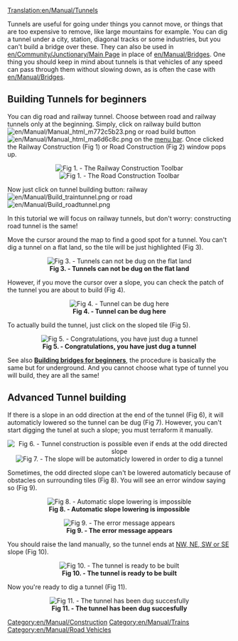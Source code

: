 [[Translation:en/Manual/Tunnels]]
[[Category:en/Manual/Construction]]
[[Category:en/Manual/Trains]]
[[Category:en/Manual/Road Vehicles]]

Tunnels are useful for going under things you cannot move, or things that are too expensive to remove, like large mountains for example.
You can dig a tunnel under a city, station, diagonal tracks or some industries, but you can't build a bridge over these.
They can also be used in [[en/Community/Junctionary/Main Page]] in place of [[en/Manual/Bridges]]. One thing you should keep in mind about tunnels is that vehicles of any speed can pass through them without slowing down, as is often the case with [[en/Manual/Bridges]].


==Building Tunnels for beginners==
You can dig road and railway tunnel. Choose between road and railway tunnels only at the beginning. Simply, click on railway build button [[File:en/Manual/Manual html m772c5b23.png]] or road build button [[File:en/Manual/Manual html ma6d6c8c.png]] on the [[en/Manual/Game interface|menu bar]]. Once clicked the Railway Construction (Fig 1) or Road Construction (Fig 2) window pops up.

<center>[[File:en/Manual/Railroad Construction.png|center|frame|'''Fig 1. - The Railway Construction Toolbar''']]
[[File:en/Manual/Road constructionnew.png|center|frame|'''Fig 1. - The Road Construction Toolbar''']]
</center>

Now just click on tunnel building button: railway [[File:en/Manual/Build traintunnel.png]] or road [[File:en/Manual/Build roadtunnel.png]]

In this tutorial we will focus on railway tunnels, but don't worry: constructing road tunnel is the same!

Move the cursor around the map to find a good spot for a tunnel. You can't dig a tunnel on a flat land, so the tile will be just highlighted (Fig 3).
<center>[[File:en/Manual/Tunnel try.png|center|frame|'''Fig 3. - Tunnels can not be dug on the flat land''']]</center>

However, if you move the cursor over a slope, you can check the patch of the tunnel you are about to build (Fig 4).
<center>[[File:en/Manual/Tunnel prepare first.png|center|frame|'''Fig 4. - Tunnel can be dug here''']]</center>

To actually build the tunnel, just click on the sloped tile (Fig 5).
<center>[[File:en/Manual/Tunnel built first.png|center|frame|'''Fig 5. - Congratulations, you have just dug a tunnel''']]</center>


See also '''[[en/Manual/Bridges#building-bridges-for-beginners|Building bridges for beginners]]''', the procedure is basically the same but for underground.
And you cannot choose what type of tunnel you will build, they are all the same!

==Advanced Tunnel building==

If there is a slope in an odd direction at the end of the tunnel (Fig 6), it will automaticly lowered so the tunnel can be dug (Fig 7). However, you can't start digging the tunel at such a slope; you must terraform it manually.
<center>[[File:en/Manual/Tunnel prepare second.png|center|frame|'''Fig 6. - Tunnel construction is possible even if ends at the odd directed slope''']]
[[File:en/Manual/Tunnel built second.png|center|frame|'''Fig 7. - The slope will be automaticly lowered in order to dig a tunnel''']]</center>

Sometimes, the odd directed slope can't be lowered automaticly because of obstacles on surrounding tiles (Fig 8). You will see an error window saying so (Fig 9). 
<center>[[File:en/Manual/Tunnel terraform third.png|center|frame|'''Fig 8. - Automatic slope lowering is impossible''']]</center>
<center>[[File:en/Manual/Tunnel error third.png|center|frame|'''Fig 9. - The error message appears''']]</center>

You should raise the land manually, so the tunnel ends at [[en/Development/Directions|NW, NE, SW or SE]] slope (Fig 10).
<center>[[File:en/Manual/Tunnel prepare third.png|center|frame|'''Fig 10. - The tunnel is ready to be built''']]</center>
Now you're ready to dig a tunnel (Fig 11).
<center>[[File:en/Tunnel built third.png|center|frame|'''Fig 11. - The tunnel has been dug succesfully''']]</center>